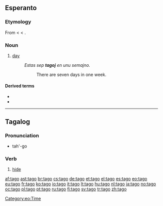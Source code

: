 ==Esperanto==

===Etymology===
From {{etyl|de|eo}} {{term|Tag|lang=de}} < {{etyl|goh|eo}} {{term|tac|lang=goh}} < {{proto|Germanic|dagaz|lang=eo}}.

===Noun===
{{eo-noun}}

# [[day]]
#: ''Estas sep '''tagoj''' en unu semajno.''
#:: There are seven days in one week.

====Derived terms====
* {{l|eo|naskiĝtago|gloss=birthday}}
* {{l|eo|taglibro|gloss=diary}}

{{eo BRO|2}}
[[Category:eo:Time]]

----

==Tagalog==

===Pronunciation===
* tah'-go

===Verb===
{{infl|tl|verb}}

# [[hide]]

[[af:tago]]
[[ast:tago]]
[[br:tago]]
[[cs:tago]]
[[de:tago]]
[[et:tago]]
[[el:tago]]
[[es:tago]]
[[eo:tago]]
[[eu:tago]]
[[fr:tago]]
[[ko:tago]]
[[io:tago]]
[[it:tago]]
[[lt:tago]]
[[hu:tago]]
[[nl:tago]]
[[ja:tago]]
[[no:tago]]
[[oc:tago]]
[[pl:tago]]
[[pt:tago]]
[[ru:tago]]
[[fi:tago]]
[[sv:tago]]
[[tr:tago]]
[[zh:tago]]